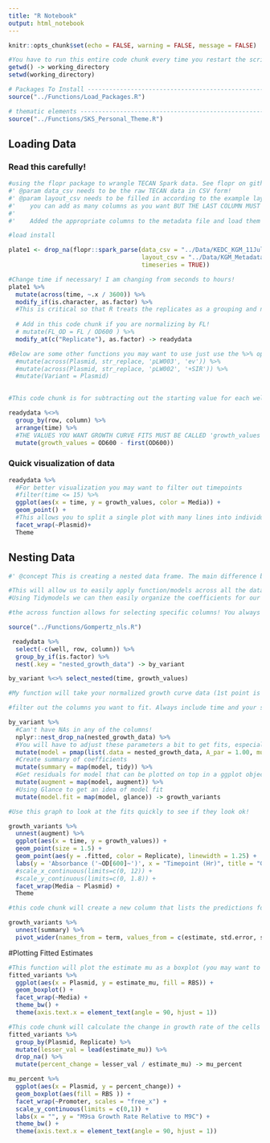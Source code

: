 ```yaml
---
title: "R Notebook"
output: html_notebook
---
```


```r
knitr::opts_chunk$set(echo = FALSE, warning = FALSE, message = FALSE)
```

```r
#You have to run this entire code chunk every time you restart the script!
getwd() -> working_directory
setwd(working_directory) 

# Packages To Install -----------------------------------------------------
source("../Functions/Load_Packages.R")

# thematic elements -----------------------------------------------------
source("../Functions/SKS_Personal_Theme.R")
```

## Loading Data

### Read this carefully!

```r

#using the flopr package to wrangle TECAN Spark data. See flopr on github for more info!
#' @param data_csv needs to be the raw TECAN data in CSV form!
#' @param layout_csv needs to be filled in according to the example layout.
#'    you can add as many columns as you want BUT THE LAST COLUMN MUST BE named 'well' and have the position for each well such as 'A1'
#'    
#'    Added the appropriate columns to the metadata file and load them here! It must be a .csv file type!

#load install

plate1 <- drop_na(flopr::spark_parse(data_csv = "../Data/KEDC_KGM_11July25.csv",
                                     layout_csv = "../Data/KGM_Metadata_11July25.csv",
                                     timeseries = TRUE))

#Change time if necessary! I am changing from seconds to hours! 
plate1 %>%
  mutate(across(time, ~.x / 3600)) %>%
  modify_if(is.character, as.factor) %>% 
  #This is critical so that R treats the replicates as a grouping and not as a number! If you don't have any replicates you can delete this line!
  
  # Add in this code chunk if you are normalizing by FL!
  # mutate(FL_OD = FL / OD600 ) %>%
  modify_at(c("Replicate"), as.factor) -> readydata

#Below are some other functions you may want to use just use the %>% operator as shown above if you want to change more things!
  #mutate(across(Plasmid, str_replace, 'pLW003', 'ev')) %>%
  #mutate(across(Plasmid, str_replace, 'pLW002', '+SIR')) %>%
  #mutate(Variant = Plasmid)
  
```

```r
#This code chunk is for subtracting out the starting value for each well so that all growth curves start at 0.00. This will vastly improve the growth curve fits!

readydata %<>%
  group_by(row, column) %>% 
  arrange(time) %>%
  #THE VALUES YOU WANT GROWTH CURVE FITS MUST BE CALLED 'growth_values'!
  mutate(growth_values = OD600 - first(OD600))
```

### Quick visualization of data

```r
readydata %>%
  #For better visualization you may want to filter out timepoints
  #filter(time <= 15) %>%
  ggplot(aes(x = time, y = growth_values, color = Media)) + 
  geom_point() +
  #This allows you to split a single plot with many lines into individual plots based on a feature 
  facet_wrap(~Plasmid)+
  Theme
```

## Nesting Data

```r
#' @concept This is creating a nested data frame. The main difference between a nested data frame and grouped data frame is that for a grouped data frame, each row is an observation. For a nested data frame each row is a group of observations!

#This will allow us to easily apply function/models across all the data available. 
#Using Tidymodels we can then easily organize the coefficients for our different models!

#the across function allows for selecting specific columns! You always want the default 'time' column but you may want multiple features to be nested if you are measuring multiple absorbances. You can add or remove columns in the contain function as a string!

source("../Functions/Gompertz_nls.R")

 readydata %>%
  select(-c(well, row, column)) %>%
  group_by_if(is.factor) %>%
  nest(.key = "nested_growth_data") -> by_variant
```

```r

by_variant %<>% select_nested(time, growth_values)

#My function will take your normalized growth curve data (1st point is at 0.00) and find the maximum OD600 values, take an hour or two past that and then fit the data. If you filter the data immediately at the OD maximum it will not fit properly! 

#filter out the columns you want to fit. Always include time and your second named column should be called growth_values!

by_variant %>%
  #Can't have NAs in any of the columns!
  nplyr::nest_drop_na(nested_growth_data) %>%
  #You will have to adjust these parameters a bit to get fits, especially if you cells grew poorly! These are good starting estimates. 
  mutate(model = pmap(list(.data = nested_growth_data, A_par = 1.00, mu_par = .3, lambda_par = 3), gompertz.fit)) %>%
  #Create summary of coefficients
  mutate(summary = map(model, tidy)) %>%
  #Get residuals for model that can be plotted on top in a ggplot object
  mutate(augment = map(model, augment)) %>%
  #Using Glance to get an idea of model fit 
  mutate(model.fit = map(model, glance)) -> growth_variants
```

```r

#Use this graph to look at the fits quickly to see if they look ok!

growth_variants %>%
  unnest(augment) %>%
  ggplot(aes(x = time, y = growth_values)) + 
  geom_point(size = 1.5) + 
  geom_point(aes(y = .fitted, color = Replicate), linewidth = 1.25) +
  labs(y = 'Absorbance ('~OD[600]~')', x = "Timepoint (Hr)", title = "Growth Variants") +
  #scale_x_continuous(limits=c(0, 12)) + 
  #scale_y_continuous(limits=c(0, 1.8)) +
  facet_wrap(Media ~ Plasmid) +
  Theme
```

```r
#this code chunk will create a new column that lists the predictions for the estimates as well as their standard deviations and P-values. It will make an estimate_mu column which is the most important feature we care about!

growth_variants %>%
  unnest(summary) %>%
  pivot_wider(names_from = term, values_from = c(estimate, std.error, statistic,p.value)) -> fitted_variants

```

#Plotting Fitted Estimates

```r
#This function will plot the estimate mu as a boxplot (you may want to use a scatter plot depending on the number of replicates)
fitted_variants %>%
  ggplot(aes(x = Plasmid, y = estimate_mu, fill = RBS)) + 
  geom_boxplot() +
  facet_wrap(~Media) +
  theme_bw() +
  theme(axis.text.x = element_text(angle = 90, hjust = 1))
```

```r
#This code chunk will calculate the change in growth rate of the cells in incomplete media relative to the complete media. 
fitted_variants %>%
  group_by(Plasmid, Replicate) %>%
  mutate(lesser_val = lead(estimate_mu)) %>%
  drop_na() %>%
  mutate(percent_change = lesser_val / estimate_mu) -> mu_percent
```

```r
mu_percent %>%
  ggplot(aes(x = Plasmid, y = percent_change)) + 
  geom_boxplot(aes(fill = RBS )) +
  facet_wrap(~Promoter, scales = "free_x") +
  scale_y_continuous(limits = c(0,1)) +
  labs(x = "", y = "M9sa Growth Rate Relative to M9C") + 
  theme_bw() +
  theme(axis.text.x = element_text(angle = 90, hjust = 1))
```
